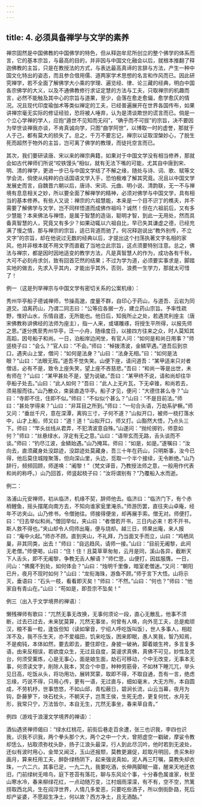 ```yaml
---
---
---
```

title: 4. 必须具备禅学与文学的素养
---




禅宗固然是中国佛教的中国佛学的特色，但从释迦牟尼所创立的整个佛学的体系而言，它的基本宗旨，与最高的目的，并非因与中国文化融会以后，就根本推翻了释迦佛教的主旨，只是在教授法的方式，与表达最高真谛的言辞与方法，产生一种中国文化特出的姿态，而且参合借用儒、道两家学术思想的名言和作风而已。因此研究禅学，若不全面了解佛学大小乘的学理、遍览经、律、论三藏的经典，明白中国各宗佛学的大义，以及不通佛教修行求证定慧的方法与工夫，只取禅宗的机趣而言，必然不能触及其中心的宗旨与道果，至少，会落在愈走愈偏，愈学愈仄的情况。况且现代印度瑜伽术等类似禅定的工夫，已经普遍展开在世界各国传布，如果讲禅宗毫无实际的修证经验，恐将被人唾弃，认为是清谈欺世的谎言而已。倘是一个立心学禅的学人，应抱“遁世不见知而无闷”，“确乎而不可拔”的宗旨，决不要因为举世谈禅我亦谈，不肯真诚向学，只图“曲学阿世”，以博取一时的虚誉，那就于人于己，都有莫大的损失了。总之，千万不要忘记，禅宗以证取涅槃妙心，了脱生死而超然于物外的主旨，岂可离了佛学的教理，而徒托空言而已。

其次，我们要研读唐、宋以来的禅宗典籍，如果对于中国文学没有相当修养，那就会如古代禅师们所说“咬铁馒头”相似，就有无法下嘴的可能，尤其自中唐到宋、明、清的禅学，更进一步已与中国文学结了不解之缘，随处与诗、词、歌、赋等文学会流，倘使从纯粹的白话国语文学入手，恐怕极难了解其究竟。况且以中国文学发展史而言，自魏晋六朝以后，唐诗、宋词、元曲、明小说、清韵联，无一不与禅境有息息相关之妙，所以要全面了解禅学的精神，必须对佛学与中国文学，具有相当的基本修养。有些人又说：禅宗的六祖慧能，本来是一个目不识丁的樵夫，并不需要了解佛学与文学，岂不同样悟道而成佛作祖吗？诚然！但在六祖前后，又有多少慧能？本来佛法与禅悟，是属于智慧的造诣，聪明才智，到此一无用处，然而具备真智慧的人，究竟又有多少？如果动辄以六祖自比，早已失其谦虚之德，已经充满了慢之情，那与禅宗的宗旨，适已背道而驰了。何况释迦说出“教外别传，不立文字”的宗旨，却在他说过无数的经典以后，才提出这个扫荡执著文字名相的家风，他并非根本就不用文字而直截了当地立此宗旨，这点须要特别注意。总之，佛法与禅宗，都是因时因地适变的教学方法，凡是真智慧人的作为，成功各有千秋，大可不必刻舟求剑，致有回首茫然的结果；不过为学为道，必须要实事求是，脚踏实地的做去，先求入乎其内，才能出乎其外，否则，浪费一生学力，那就太可惜了！

例一（这是列举禅宗与中国文学有密切关系的公案机缘）：


秀州华亭船子德诚禅师，节操高邈，度量不群，自印心于药山，与道吾、云岩为同道交。洎离药山，乃谓二同志曰：“公等应各据一方，建立药山宗旨。予率性疏野，惟好山水，乐情自遣，无所能也。他日后，知我所止之处，若遇灵利座主（唐宋佛教称讲佛经的法师为座主），指一人来，或堪雕琢，将授生平所得，以报先师之恩。”遂分携至秀州华亭，泛一小舟，随缘度日，以接四方往来之众，时人莫知其高蹈，因号船子和尚。一日，泊船岸边闲坐，有官人问：“如何是和尚日用事？”师竖桡子曰：“会么？”官人曰：“不会。”师曰：“棹拨清波，金鳞罕遇。”道吾后到京口，遇夹山上堂，僧问：“如何是法身？”山曰：“法身无相。”曰：“如何是法眼？”山曰：“法眼无瑕。”道吾不觉失笑。山便下座，请问道吾：“某甲适来只对者僧话，必有不是，致令上座失笑，望上座不吝慈悲。”吾曰：“和尚一等是出世，未有师在？”山曰：“某甲甚处不是，望为说破。”吾曰：“某甲终不说，请和尚却往华亭船子处去。”山曰：“此人如何？”吾曰：“此人上无片瓦，下无卓锥，和尚若去，须易服而往。”山乃散众，束装直造华亭。船子才见，便问：“大德住甚么寺？”山曰：“寺即不住，住即不似。”师曰：“不似似个甚么？”山曰：“不是目前法。”师曰：“甚处学得来？”山曰：“非耳目之所到。”师曰：“一句合头语，万劫系驴橛。”师又问：“垂丝千尺，意在深潭，离钩三寸，子何不道？”山拟开口，被师一桡打落水中，山才上船，师又曰：“道！道！”山拟开口，师又打。山豁然大悟，乃点头三下。师曰：“竿头丝线从君弄，不犯清波意自殊。”山遂问：“抛纶掷钓，师意如何？”师曰：“丝悬绿水，浮定有无之意。”山曰：“语带玄而无路，舌头谈而不谈。”师曰：“钓尽江波，金鳞始遇。”山乃掩耳。师曰：“如是，如是。”遂嘱曰：“汝向去，直须藏身处没踪迹，没踪迹处莫藏身，吾三十年在药山，只明斯事，汝今已得，他后莫住城隍聚落，但向深山里，头边，觅取一个半个接续，无令断绝。”山乃辞行，频频回顾，师遂唤：“阇黎！”（梵文译音，乃教授法师之意，一般用作代表和尚的称呼。）山乃回首，师竖起桡子曰：“汝将谓别有？”乃覆船入水而逝。


例二：


洛浦山元安禅师，初从临济，机缘不契，辞师他去。临济曰：“临济门下，有个赤梢鲤鱼，摇头摆尾向南方去，不知向谁家瓮里淹杀。”师游历罢，直往夹山卓庵，经年不访夹山。山乃修书，令僧驰往。师接得便坐，却再展手索。僧无对。师便打。曰：“归去举似和尚。”僧回举似，夹山曰：“者僧若开书，三日内必来！若不开书，斯人救不得也。”夹山却令人伺师出庵，便与烧却。越三日，师果出庵，来人报曰：“庵中火起。”师亦不顾。直到夹山，不礼拜，乃当面叉手而立，山曰：“鸡栖凤巢，非其同类，出去！”师曰：“自远趋风，请师一接。”山曰：“目前无阇黎，此间无老僧。”师便喝，山曰：“住！住！且莫草草匆匆，云月是同，溪山各异，截断天下人舌头，即不无阇黎，争教无舌人解语？”师伫思，山便打，因兹服膺。一日，问山：“佛魔不到处，如何体会？”山曰：“烛明千里像，暗室老僧迷。”又问：“朝阳已升，夜月不现时如何？”山曰：“龙衔海珠，游鱼不顾。”师于言下大悟。山将示灭，垂语曰：“石头一枝，看看即灭矣！”师曰：“不然。”山曰：“何也？”师曰：“他家自有青山在。”山曰：“苟如是，即吾宗不坠矣！”


例三（出入于文学境界的禅语）：


懒残禅师有歌曰：“兀然无事无改换，无事何须论一段，直心无散乱，他事不须断，过去已过去，未来犹莫算，兀然无事坐，何曾有人唤，向外觅工夫，总是痴顽汉，粮不畜一粒，逢饭但知（读如窜音，宁绍人呼吃饭叫饭），世人多事人，相趁浑不及，我不乐生天，亦不爱福田，饥来吃饭，困来即眠，愚人笑我，智乃知焉，不是痴钝，本体如然，要去即去，要住即住，身披一破衲，脚着娘生袴，多言复多语，由来反相误，若欲度众生，无过且自度，莫谩求真佛，真佛不可见，妙性及灵台，何须受薰炼，心是无事心，面是娘生面，劫石可移动，个中无改变，无事本无事，何须读文字，削除人我本，冥合个中意，种种劳筋骨，不如林下睡兀兀，举头见日高，吃饭从头，将功用功，展转冥蒙，取即不得，不取自通，吾有一言，绝虑忘缘，巧说不得，只用心传，更有一语，无过直与，细如毫末，大无方所，本自圆成，不劳机杼，世事悠悠，不如山邱，青松蔽日，碧涧长流，山云当幕，夜月为钩，卧藤萝下，块石枕头，不朝天子，岂羡王侯，生死无虑，更复何忧，水月无形，我常只宁，万法皆尔，本自无生，兀然无事坐，春来草自青。”


例四（游戏于浪漫文学境界的禅语）：


酒仙遇贤禅师偈曰：“绿水红桃花，前街后巷走百余遭，张三也识我，李四也识我，识我不识我，两个拳头那个大，两个之中一个大，曾把虚空一戳破，摩娑令教却恁么，拈取须弥枕头卧，扬子江浪头最深，行人到此尽沉吟，他时若到无波处，还似有波时用心，金斝又闻泛，玉山还报颓，莫教更漏促，趁取月明回，贵买朱砂画月，算来枉用工夫，醉卧绿杨阴下，起来强说真如，泥人再三叮嘱，莫教失却衣珠，一六二六，其事已足，一九二九，我要吃酒，长伸两脚眠一寤，醒来天地还依旧，门前绿树无啼鸟，庭下苍苔有落花，聊与东风论个事，十分春色属谁家，秋至山寒水冷，春来柳绿花红，一点动随万变，江村烟雨濛濛，有不有，空不空，笊篱捞取西北风，生在阎浮世界，人情几多爱恶，只要吃些酒子，所以倒街卧路，死后却产娑婆，不愿超生净土，何以故？西方净土，且无酒酤。”